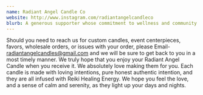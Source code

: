 ```yaml
---
name: Radiant Angel Candle Co
website: http://www.instagram.com/radiantangelcandleco
blurb: A generous supporter whose commitment to wellness and community service makes our benefit event possible. Their partnership exemplifies values of compassion and connection.
---
```


Should you need to reach us for custom candles, event centerpieces, favors, wholesale orders, or issues with your order, please Email- radiantangelcandles@gmail.com and we will be sure to get back to you in a most timely manner.
We truly hope that you enjoy your Radiant Angel Candle when you receive it. We absolutely love making them for you. Each candle is made with loving intentions, pure honest authentic intention, and they are all infused with Reiki Healing Energy. We hope you feel the love, and a sense of calm and serenity, as they light up your days and nights.
